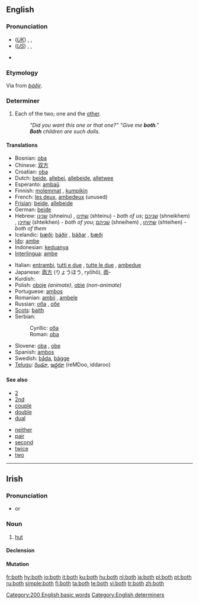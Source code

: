 ==English==

{{rank|thing|set|told|197|both|having|look|heard}}

===Pronunciation===
* (''[[Received Pronunciation|UK]]'') {{enPR|bōth}}, {{IPA|/bəʊθ/}}, {{SAMPA|/b@UT/}}
* (''[[General American|US]]'') {{enPR|bōth}}, {{IPA|/boʊθ/}}, {{SAMPA|/boUT/}}
* {{audio|en-us-both.ogg|Audio (US)}}
*: {{rhymes|əʊθ}}

===Etymology===
Via {{ME.}} from {{ON.}} ''[[báðir]]''.

===Determiner===
{{en-det}}

# Each of the two; one and the [[other]].
#: ''"Did you want this one or that one?" "Give me '''both'''."''
#: '''''Both''' children are such dolls.''

====Translations====
{{trans-top|each of two; one and the other}}
* Bosnian: [[oba]] {{m}}
* Chinese: [[双方]]
* Croatian: [[oba]] {{m}}
* Dutch: [[beide]], [[allebei]], [[allebeide]], [[alletwee]]
* Esperanto: [[ambaŭ]]
* Finnish: [[molempi|molemmat]] {{p}}, [[kumpikin]] {{s}}
* French: [[les deux]], [[ambedeux]] (unused)
* [[Frisian]]: [[beide]], [[allebeide]]
* German: [[beide]]
* Hebrew: [[שנינו]] (shneinu) {{m|p}}, [[שתינו]] (shteinu) {{f|p}} - ''both of us''; [[שניכם]] (shneikhem) {{m|p}}, [[שתיכן]] (shteikhen) {{f|p}} - ''both of you''; [[שניהם]] (shneihem) {{m|p}}, [[שתיהן]] (shteihen) {{f|p}} - ''both of them''
* Icelandic: [[bæði]]; [[báðir]] {{m|p}}, [[báðar]] {{f|p}}, [[bæði]] {{n|p}}
* [[Ido]]: [[ambe]]
* Indonesian: [[dua|keduanya]]
* [[Interlingua]]: [[ambe]]
{{trans-mid}}
* Italian: [[entrambi]], [[tutti e due]] {{m}}, [[tutte le due]] {{f}}, [[ambedue]]
* Japanese: [[両方]] (りょうほう, ryōhō), [[両]]-
* Kurdish: {{KUchar|[[هه‌ردو]]}}
* Polish: [[oboje]] {{m}} ''(animate)'', [[obie]] {{m|f|n}} ''(non-animate)''
* Portuguese: [[ambos]]
* Romanian: [[ambii]] {{m}}, [[ambele]] {{f}}
* Russian: [[оба]] {{m|n}}, [[обе]] {{f}}
* [[Scots]]: [[baith]]
* Serbian:
*: Cyrillic: [[оба]] {{m}}
*: Roman: [[oba]] {{m}}
* Slovene: [[oba]] {{m}}, [[obe]] {{f}}
* Spanish: [[ambos]]
* Swedish: [[båda]], [[bägge]]
* [[Telugu]]: [[రెండూ]], [[ఇద్దరూ]] (reMDoo, iddaroo)
{{trans-bottom}}

====See also====
{{top2}}
* [[2]]
* [[2nd]]
* [[couple]]
* [[double]]
* [[dual]]
{{mid2}}
* [[neither]]
* [[pair]]
* [[second]]
* [[twice]]
* [[two]]
{{bottom2}}

[[Category:200 English basic words]]
[[Category:English determiners]]

----

==Irish==

===Pronunciation===
* {{IPA|lang=ga|[bˠɔh]}} or {{IPAchar|[bˠɔ]}}

===Noun===
{{infl|ga|noun|gender=f}}

# [[hut]]

====Declension====
{{ga noun f3|b|oth|otha|othanna}}

====Mutation====
{{ga mut cons|b|oth}}

[[fr:both]]
[[hy:both]]
[[io:both]]
[[it:both]]
[[ku:both]]
[[hu:both]]
[[nl:both]]
[[ja:both]]
[[pl:both]]
[[pt:both]]
[[ru:both]]
[[simple:both]]
[[fi:both]]
[[ta:both]]
[[te:both]]
[[vi:both]]
[[tr:both]]
[[zh:both]]